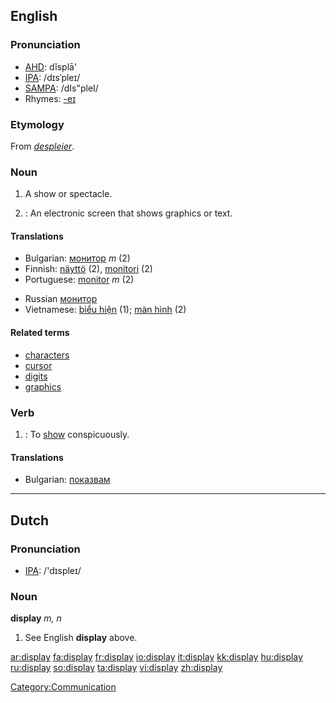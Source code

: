 ==English==

===Pronunciation===
*[[w:AHD|AHD]]: dĭsplā'
*[[w:IPA|IPA]]: /dɪsˈpleɪ/
*[[w:SAMPA|SAMPA]]: /dIs"pleI/
*Rhymes: [[Rhymes:English:-eɪ|-eɪ]]

===Etymology===
From {{OF.}} ''[[despleier]]''.

===Noun===
{{en-noun}}

# A show or spectacle.
# {{computing}}: An electronic screen that shows graphics or text.

====Translations====
{{top}}
*Bulgarian: [[монитор]] ''m'' (2)
*Finnish: [[näyttö]] (2), [[monitori]] (2)
*Portuguese: [[monitor]] ''m'' (2)
{{mid}}
*Russian [[монитор]]
*Vietnamese: [[biểu hiện]] (1); [[màn hình]] (2)
{{bottom}}

====Related terms====
*[[character]]s
*[[cursor]]
*[[digit]]s
*[[graphics]]

===Verb===
{{en-verb}}

# {{transitive}}: To [[show]] conspicuously.

====Translations====

*Bulgarian: [[показвам]]

----

==Dutch==

===Pronunciation===
*[[w:IPA|IPA]]: /'dɪspleɪ/

===Noun===
'''display''' ''m, n''

# See English '''display''' above.

[[Category:Communication]]

[[ar:display]]
[[fa:display]]
[[fr:display]]
[[io:display]]
[[it:display]]
[[kk:display]]
[[hu:display]]
[[ru:display]]
[[so:display]]
[[ta:display]]
[[vi:display]]
[[zh:display]]